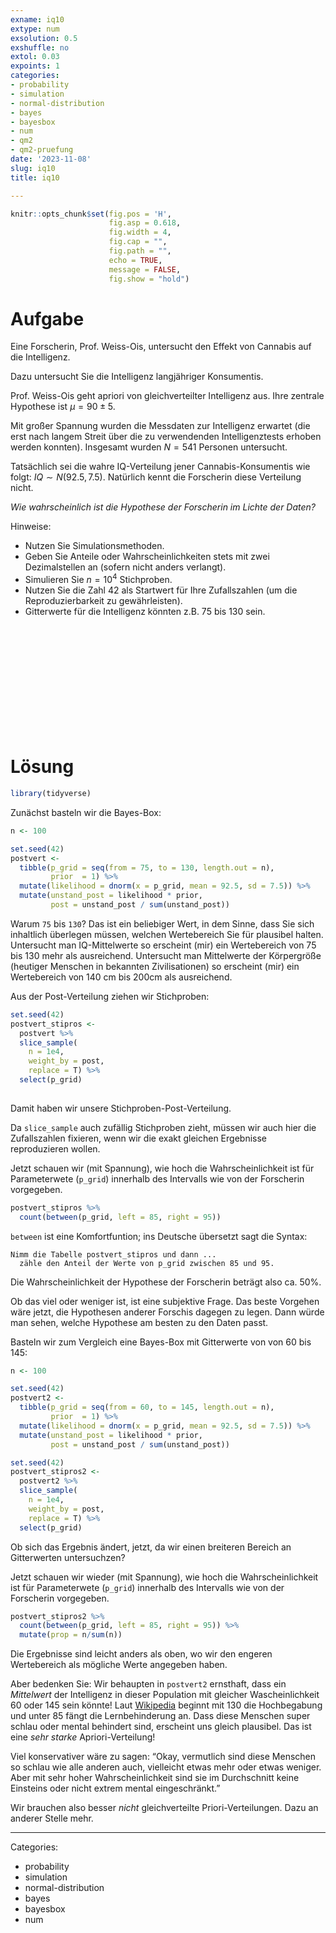 ```yaml
---
exname: iq10
extype: num
exsolution: 0.5
exshuffle: no
extol: 0.03
expoints: 1
categories:
- probability
- simulation
- normal-distribution
- bayes
- bayesbox
- num
- qm2
- qm2-pruefung
date: '2023-11-08'
slug: iq10
title: iq10

---
```







```r
knitr::opts_chunk$set(fig.pos = 'H',
                      fig.asp = 0.618,
                      fig.width = 4,
                      fig.cap = "", 
                      fig.path = "",
                      echo = TRUE, 
                      message = FALSE,
                      fig.show = "hold")
```







# Aufgabe

Eine Forscherin, Prof. Weiss-Ois, untersucht den Effekt von Cannabis auf die Intelligenz.

Dazu untersucht Sie die Intelligenz langjähriger Konsumentis.

Prof. Weiss-Ois geht apriori von gleichverteilter Intelligenz aus. 
Ihre zentrale Hypothese ist $\mu = 90\pm5$.
 

Mit großer Spannung wurden die Messdaten zur Intelligenz erwartet (die erst nach langem Streit über die zu verwendenden Intelligenztests erhoben werden konnten).
Insgesamt wurden $N=541$ Personen untersucht.


Tatsächlich sei die wahre IQ-Verteilung jener Cannabis-Konsumentis wie folgt: $IQ \sim N(92.5, 7.5)$. 
Natürlich kennt die Forscherin diese Verteilung nicht.

*Wie wahrscheinlich ist die Hypothese der Forscherin im Lichte der Daten?*



Hinweise:

- Nutzen Sie Simulationsmethoden.
- Geben Sie Anteile oder Wahrscheinlichkeiten stets mit zwei Dezimalstellen an (sofern nicht anders verlangt).
- Simulieren Sie $n=10^4$ Stichproben.
- Nutzen Sie die Zahl 42 als Startwert für Ihre Zufallszahlen (um die Reproduzierbarkeit zu gewährleisten).
- Gitterwerte für die Intelligenz könnten z.B. 75 bis 130 sein.


</br>
</br>
</br>
</br>
</br>
</br>
</br>
</br>
</br>
</br>

# Lösung

```r
library(tidyverse)
```



Zunächst basteln wir die Bayes-Box:

```r
n <- 100

set.seed(42)
postvert <-
  tibble(p_grid = seq(from = 75, to = 130, length.out = n),
         prior  = 1) %>% 
  mutate(likelihood = dnorm(x = p_grid, mean = 92.5, sd = 7.5)) %>% 
  mutate(unstand_post = likelihood * prior,
         post = unstand_post / sum(unstand_post))
```


Warum `75` bis `130`? Das ist ein beliebiger Wert,
in dem Sinne, dass Sie sich inhaltlich überlegen müssen,
welchen Wertebereich Sie für plausibel halten.
Untersucht man IQ-Mittelwerte so erscheint (mir) ein Wertebereich von 75 bis 130 mehr als ausreichend.
Untersucht man Mittelwerte der Körpergröße (heutiger Menschen in bekannten Zivilisationen) so erscheint (mir) ein Wertebereich von 140 cm bis 200cm als ausreichend.


Aus der Post-Verteilung ziehen wir Stichproben:

```r
set.seed(42)
postvert_stipros <-
  postvert %>% 
  slice_sample(
    n = 1e4,
    weight_by = post,
    replace = T) %>% 
  select(p_grid)
  
```

Damit haben wir unsere Stichproben-Post-Verteilung.

Da `slice_sample` auch zufällig Stichproben zieht,
müssen wir auch hier die Zufallszahlen fixieren, wenn
wir die exakt gleichen Ergebnisse reproduzieren wollen.


Jetzt schauen wir (mit Spannung), wie hoch die Wahrscheinlichkeit ist für Parameterwete (`p_grid`) innerhalb des Intervalls wie von der Forscherin vorgegeben.

```r
postvert_stipros %>% 
  count(between(p_grid, left = 85, right = 95))
```


`between` ist eine Komfortfuntion; ins Deutsche übersetzt sagt die Syntax:

```
Nimm die Tabelle postvert_stipros und dann ...
  zähle den Anteil der Werte von p_grid zwischen 85 und 95.
```

Die Wahrscheinlichkeit der Hypothese der Forscherin beträgt also ca. 50%.

Ob das viel oder weniger ist, ist eine subjektive Frage.
Das beste Vorgehen wäre jetzt, die Hypothesen anderer Forschis dagegen zu legen.
Dann würde man sehen, welche Hypothese am besten zu den Daten passt.



Basteln wir zum Vergleich eine Bayes-Box mit Gitterwerte von von 60 bis 145:



```r
n <- 100

set.seed(42)
postvert2 <-
  tibble(p_grid = seq(from = 60, to = 145, length.out = n),
         prior  = 1) %>% 
  mutate(likelihood = dnorm(x = p_grid, mean = 92.5, sd = 7.5)) %>% 
  mutate(unstand_post = likelihood * prior,
         post = unstand_post / sum(unstand_post))

set.seed(42)
postvert_stipros2 <-
  postvert2 %>% 
  slice_sample(
    n = 1e4,
    weight_by = post,
    replace = T) %>% 
  select(p_grid)
```


Ob sich das Ergebnis ändert, jetzt, da wir einen breiteren Bereich an Gitterwerten untersuchzen?

Jetzt schauen wir wieder (mit Spannung), wie hoch die Wahrscheinlichkeit ist für Parameterwete (`p_grid`) innerhalb des Intervalls wie von der Forscherin vorgegeben.

```r
postvert_stipros2 %>% 
  count(between(p_grid, left = 85, right = 95)) %>% 
  mutate(prop = n/sum(n))
```

Die Ergebnisse sind leicht anders als oben, wo wir den engeren Wertebereich als mögliche Werte angegeben haben.

Aber bedenken Sie: Wir behaupten in `postvert2` ernsthaft, dass ein *Mittelwert* der Intelligenz in dieser Population mit gleicher Wascheinlichkeit 60 oder 145 sein könnte!
Laut [Wikipedia](https://de.wikipedia.org/wiki/Intelligenzminderung) beginnt mit 130 die Hochbegabung und unter 85 fängt die Lernbehinderung an.
Dass diese Menschen super schlau oder mental behindert sind, erscheint uns gleich plausibel.
Das ist eine *sehr starke* Apriori-Verteilung!

Viel konservativer wäre zu sagen: "Okay, vermutlich sind diese Menschen so schlau wie alle anderen auch,
vielleicht etwas mehr oder etwas weniger. Aber mit sehr hoher Wahrscheinlichkeit sind sie im Durchschnitt keine Einsteins oder nicht extrem mental eingeschränkt."

Wir brauchen also besser *nicht* gleichverteilte Priori-Verteilungen.
Dazu an anderer Stelle mehr.







---

Categories: 

- probability
- simulation
- normal-distribution
- bayes
- bayesbox
- num

